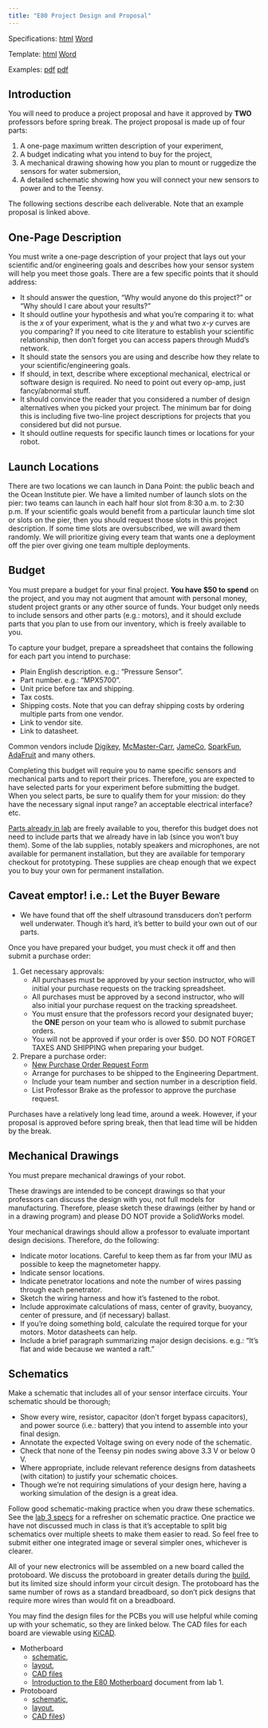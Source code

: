 ```yaml
---
title: "E80 Project Design and Proposal"
---
```


Specifications: [html](/project/proposal/submission.qmd) [Word](/project/proposal/submission.docx)

Template: [html](/project/proposal/template.qmd) [Word](/project/proposal/template.docx)

Examples: [pdf](assets/Project%20Proposal_example_1_.pdf) [pdf](assets/Project%20Proposal%20_example_2_.pdf)

## Introduction

You will need to produce a project proposal and have it approved by **TWO** professors before spring break. The project proposal is made up of four parts: 

1. A one-page maximum written description of your experiment, 
2. A budget indicating what you intend to buy for the project, 
3. A mechanical drawing showing how you plan to mount or ruggedize the sensors for water submersion, 
4. A detailed schematic showing how you will connect your new sensors to power and to the Teensy. 

The following sections describe each deliverable. Note that an example proposal is linked above. 

## One-Page Description

You must write a one-page description of your project that lays out your scientific and/or engineering goals and describes how your sensor system will help you meet those goals. There are a few specific points that it should address:

* It should answer the question, "Why would anyone do this project?" or "Why should I care about your results?"
* It should outline your hypothesis and what you're comparing it to: what is the _x_ of your experiment, what is the _y_ and what two _x_-_y_ curves are you comparing? If you need to cite literature to establish your scientific relationship, then don't forget you can access papers through Mudd's network.
* It should state the sensors you are using and describe how they relate to your scientific/engineering goals. 
* If should, in text, describe where exceptional mechanical, electrical or software design is required.  No need to point out every op-amp, just fancy/abnormal stuff.
* It should convince the reader that you considered a number of design alternatives when you picked your project. The minimum bar for doing this is including five two-line project descriptions for projects that you considered but did not pursue.
* It should outline requests for specific launch times or locations for your robot. 

:::{.callout-note collapse="true"}
## Launch Locations

There are two locations we can launch in Dana Point: the public beach and the Ocean Institute pier. We have a limited number of launch slots on the pier: two teams can launch in each half hour slot from 8:30 a.m. to 2:30 p.m. If your scientific goals would benefit from a particular launch time slot or slots on the pier, then you should request those slots in this project description. If some time slots are oversubscribed, we will award them randomly.  We will prioritize giving every team that wants one a 
deployment off the pier over giving one team multiple deployments.  
:::


## Budget

You must prepare a budget for your final project.  **You have $50 to spend** on the project, and you may not augment that amount with personal money, student project grants or any other source of funds.  Your budget only needs to include sensors and other parts (e.g.: motors), and it should exclude parts that you plan to use from our inventory, which is freely available to you.  

To capture your budget, prepare a spreadsheet that contains the following for each part you intend to purchase:

* Plain English description.  e.g.: "Pressure Sensor".
* Part number. e.g.: "MPX5700".
* Unit price before tax and shipping.
* Tax costs.
* Shipping costs. Note that you can defray shipping costs by ordering multiple parts from one vendor.
* Link to vendor site.
* Link to datasheet.

Common vendors include [Digikey](http://www.digikey.com/), [McMaster-Carr](https://www.mcmaster.com/), [JameCo](http://www.jameco.com/), [SparkFun](https://www.sparkfun.com/), [AdaFruit](https://www.adafruit.com/) and many others.

Completing this budget will require you to name specific sensors and mechanical parts and to report their prices.  Therefore, you are expected to have selected parts for your experiment before submitting the budget. When you select parts, be sure to qualify them for your mission: do they have the necessary signal input range? an acceptable electrical interface? etc.

[Parts already in lab](/reference/inventory) are freely available to you, therefor this budget does not need to include parts that we already have in lab (since you won't buy them).  Some of the lab supplies, notably speakers and microphones, are not available for permanent installation, but they are available for temporary checkout for prototyping.  These supplies are cheap enough that we expect you to buy your own for permanent installation.

:::{.callout-note}
## Caveat emptor! i.e.: Let the Buyer Beware

* We have found that off the shelf ultrasound transducers don't perform well underwater.  Though it's hard, it's better to build your own out of our parts.
:::

Once you have prepared your budget, you must check it off and then submit a purchase order:

1. Get necessary approvals:
    - All purchases must be approved by your section instructor, who will initial your purchase requests on the tracking spreadsheet. 
    - All purchases must be approved by a second instructor, who will also initial your purchase request on the tracking spreadsheet.
    - You must ensure that the professors record your designated buyer; the **ONE** person on your team who is allowed to submit purchase orders.
    - You will not be approved if your order is over $50.  DO NOT FORGET TAXES AND SHIPPING when preparing your budget.
2. Prepare a purchase order: 
    - [New Purchase Order Request Form](https://www.hmc.edu/engineering/current-student-information/department-forms/)
    - Arrange for purchases to be shipped to the Engineering Department.
    - Include your team number and section number in a description field.
    - List Professor Brake as the professor to approve the purchase request.

Purchases have a relatively long lead time, around a week.  However, if your proposal is approved before spring break, then that lead time will be hidden by the break.


## Mechanical Drawings

You must prepare mechanical drawings of your robot.  

These drawings are intended to be concept drawings so that your professors can discuss the design with you, not full models for manufacturing.  Therefore, please sketch these drawings (either by hand or in a drawing program) and please DO NOT provide a SolidWorks model. 

Your mechanical drawings should allow a professor to evaluate important design decisions. Therefore, do the following:

* Indicate motor locations. Careful to keep them as far from your IMU as possible to keep the magnetometer happy.
* Indicate sensor locations.
* Indicate penetrator locations and note the number of wires passing through each penetrator.
* Sketch the wiring harness and how it's fastened to the robot.
* Include approximate calculations of mass, center of gravity, buoyancy, center of pressure, and (if necessary) ballast.
* If you're doing something bold, calculate the required torque for your motors. Motor datasheets can help.
* Include a brief paragraph summarizing major design decisions. e.g.: "It's flat and wide because we wanted a raft."


## Schematics

Make a schematic that includes all of your sensor interface circuits. Your schematic should be thorough; 

* Show every wire, resistor, capacitor (don't forget bypass capacitors), and power source (i.e.: battery) that you intend to assemble into your final design.  
* Annotate the expected Voltage swing on every node of the schematic.
* Check that none of the Teensy pin nodes swing above 3.3 V or below 0 V.
* Where appropriate, include relevant reference designs from datasheets (with citation) to justify your schematic choices.
* Though we're not requiring simulations of your design here, having a working simulation of the design is a great idea.

Follow good schematic-making practice when you draw these schematics. See the [lab 3 specs](/labs/lab3/submission.qmd) for a refresher on schematic practice. One practice we have not discussed much in class is that it's acceptable to split big schematics over multiple sheets to make them easier to read.  So feel free to submit either one integrated image or several simpler ones, whichever is clearer.

All of your new electronics will be assembled on a new board called the protoboard.  We discuss the protoboard in greater details during the [build](/project/build), but its limited size should inform your circuit design.  The protoboard has the same number of rows as a standard breadboard, so don't pick designs that require more wires than would fit on a breadboard. 

You may find the design files for the PCBs you will use helpful while coming up with your schematic, so they are linked below. The CAD files for each board are viewable using [KiCAD](http://kicad.org/). 

* Motherboard 
    * [schematic](https://drive.google.com/file/d/1pk_mORYsxhedKjjqzhMrxj9H5ZVH3zqp/view?usp=sharing), 
    * [layout](https://drive.google.com/file/d/1pmm8xwpyAHAL5YvwMIQma4W8DuV-MP31/view?usp=sharing), 
    * [CAD files](https://drive.google.com/file/d/1pi9WNW7WoIx80xgb_0LWSUyA-LMfp94Z/view?usp=sharing)
    * [Introduction to the E80 Motherboard](https://drive.google.com/file/d/18bMajGNwH1K2yHB1dQLZRx5eqrYiNQWA/view?usp=sharing) document from lab 1.
* Protoboard 
    * [schematic](https://drive.google.com/open?id=1pDpDoSiCln73AbEeGSCm-o7L3ETTjlG9), 
    * [layout](https://drive.google.com/open?id=1VT_N11I8Alo8cQPUag5moUuXnGed80gd), 
    * [CAD files](https://drive.google.com/open?id=1NZ2dgC0PsSTcEsx0r2AD4S_84Wv5dpuq))



